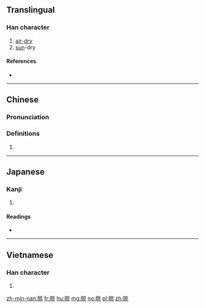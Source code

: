 ==Translingual==

===Han character===
{{Han char|rn=72|rad=日|as=08|sn=12|four=6009<sub>6</sub>|canj=日卜口火 (AYRF), X日卜口火 (XAYRF)|ids=⿰[[日]][[京]]}}

# [[air-dry]]
# [[sun]]-dry

====References====
* {{Han ref|kx=0497.270|dkj=13984|hdz=21520.020|uh=667E|ud=26238|bh=B4BD|bd=46269}}

----

==Chinese==
{{zh-forms}}

===Pronunciation===
{{zh-pron
|m=liàng
|c=long3,long6
|mc=
|oc=
|ma=
|cat=v
}}

===Definitions===
# {{rfdef|lang=zh}}

----

==Japanese==

===Kanji===
{{ja-kanji|grade=|rs=日08}}

# {{defn|lang=ja|sort=日08}}

====Readings====
* {{ja-readings|on=[[りょう]] (ryō)|kun=[[さらす]] (sarasu)}}

----

==Vietnamese==

===Han character===
{{vi-hantu|[[lượng]]|rs=日08}}

# {{defn|lang=vi|sort=日08}}

[[zh-min-nan:晾]]
[[fr:晾]]
[[hu:晾]]
[[mg:晾]]
[[no:晾]]
[[pl:晾]]
[[zh:晾]]